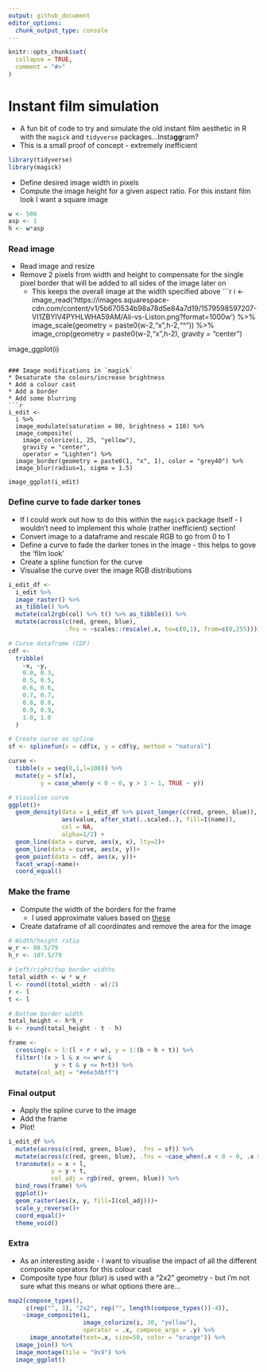 ```yaml
---
output: github_document
editor_options: 
  chunk_output_type: console
---
```


<!-- README.md is generated from README.Rmd. Please edit that file -->

```r
knitr::opts_chunk$set(
  collapse = TRUE,
  comment = "#>"
)
```

# Instant film simulation

* A fun bit of code to try and simulate the old instant film aesthetic in R with the `magick` and `tidyverse` packages...Insta**gg**ram?
* This is a small proof of concept - extremely inefficient
```r
library(tidyverse)
library(magick)
```

* Define desired image width in pixels
* Compute the image height for a given aspect ratio. For this instant film look I want a square image
```r
w <- 500
asp <- 1
h <- w*asp
```

### Read image
* Read image and resize
* Remove 2 pixels from width and height to compensate for the single pixel border that will be added to all sides of the image later on
  * This keeps the overall image at the width specified above
```r
i <- 
  image_read('https://images.squarespace-cdn.com/content/v1/5b670534b98a78d5e84a7d19/1579598597207-VI1ZBYIV4PYHLWHA59AM/Ali-vs-Liston.png?format=1000w') %>%
  image_scale(geometry = paste0(w-2,"x",h-2,"^")) %>%
  image_crop(geometry = paste0(w-2,"x",h-2), gravity = "center")
  
image_ggplot(i)
```

### Image modifications in `magick`
* Desaturate the colours/increase brightness
* Add a colour cast
* Add a border
* Add some blurring
```r
i_edit <-
  i %>% 
  image_modulate(saturation = 80, brightness = 110) %>%
  image_composite(
    image_colorize(i, 25, "yellow"),
    gravity = "center",
    operator = "Lighten") %>%
  image_border(geometry = paste0(1, "x", 1), color = "grey40") %>%
  image_blur(radius=1, sigma = 1.5)

image_ggplot(i_edit)
```

### Define curve to fade darker tones
* If I could work out how to do this within the `magick` package itself - I wouldn't need to implement this whole (rather inefficient) section! 
* Convert image to a dataframe and rescale RGB to go from 0 to 1
* Define a curve to fade the darker tones in the image - this helps to gove the 'film look'
* Create a spline function for the curve
* Visualise the curve over the image RGB distributions 
```r
i_edit_df <-
  i_edit %>%
  image_raster() %>%
  as_tibble() %>%
  mutate(col2rgb(col) %>% t() %>% as_tibble()) %>%
  mutate(across(c(red, green, blue), 
                .fns = ~scales::rescale(.x, to=c(0,1), from=c(0,255))))

# Curve dataframe (CDF)
cdf <-
  tribble(
    ~x, ~y,
    0.0, 0.3,
    0.5, 0.5,
    0.6, 0.6,
    0.7, 0.7,
    0.8, 0.8,
    0.9, 0.9,
    1.0, 1.0
  )

# Create curve as spline
sf <- splinefun(x = cdf$x, y = cdf$y, method = "natural")

curve <-
  tibble(x = seq(0,1,l=100)) %>%
  mutate(y = sf(x),
         y = case_when(y < 0 ~ 0, y > 1 ~ 1, TRUE ~ y))

# Visualise curve
ggplot()+
  geom_density(data = i_edit_df %>% pivot_longer(c(red, green, blue)),
               aes(value, after_stat(..scaled..), fill=I(name)),
               col = NA, 
               alpha=1/2) +
  geom_line(data = curve, aes(x, x), lty=2)+
  geom_line(data = curve, aes(x, y))+
  geom_point(data = cdf, aes(x, y))+
  facet_wrap(~name)+
  coord_equal()
```

### Make the frame
* Compute the width of the borders for the frame
  * I used approximate values based on [these](https://support.polaroid.com/hc/en-us/articles/115012363647-What-are-Polaroid-photo-dimensions-)
* Create dataframe of all coordinates and remove the area for the image
```r
# Width/height ratio
w_r <- 88.5/79
h_r <- 107.5/79

# Left/right/top border widths
total_width <- w * w_r
l <- round((total_width - w)/2)
r <- l
t <- l

# Bottom border width
total_height <- h*h_r
b <- round(total_height - t - h)

frame <-
  crossing(x = 1:(l + r + w), y = 1:(b + h + t)) %>%
  filter(!(x > l & x <= w+r & 
             y > t & y <= h+t)) %>%
  mutate(col_adj = "#e6e3dbff")
```

### Final output
* Apply the spline curve to the image
* Add the frame
* Plot!
```r
i_edit_df %>%
  mutate(across(c(red, green, blue), .fns = sf)) %>%
  mutate(across(c(red, green, blue), .fns = ~case_when(.x < 0 ~ 0, .x > 1 ~ 1, TRUE ~ .x))) %>%
  transmute(x = x + l,
            y = y + t,
            col_adj = rgb(red, green, blue)) %>%
  bind_rows(frame) %>%
  ggplot()+
  geom_raster(aes(x, y, fill=I(col_adj)))+
  scale_y_reverse()+
  coord_equal()+
  theme_void()
```

### Extra
* As an interesting aside - I want to visualise the impact of all the different composite operators for this colour cast
* Composite type four (blur) is used with a "2x2" geometry - but i'm not sure what this means or what options there are...
```r
map2(compose_types(), 
     c(rep("", 3), "2x2", rep("", length(compose_types())-4)),
    ~image_composite(i, 
                     image_colorize(i, 30, "yellow"), 
                     operator = .x, compose_args = .y) %>% 
      image_annotate(text=.x, size=50, color = "orange")) %>% 
  image_join() %>% 
  image_montage(tile = "9x9") %>% 
  image_ggplot()
```
